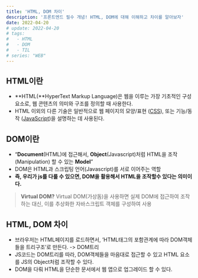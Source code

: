 ```yaml
---
title: 'HTML, DOM 차이'
description: '프론트엔드 필수 개념! HTML, DOM에 대해 이해하고 차이를 알아보자'
date: 2022-04-20
# update: 2022-04-20
# tags:
#   - HTML
#   - DOM
#   - TIL
# series: "WEB"
---
```


## HTML이란

- **HTML(**HyperText Markup Language)은 웹을 이루는 가장 기초적인 구성 요소로, 웹 콘텐츠의 의미와 구조를 정의할 때 사용한다.
- HTML 이외의 다른 기술은 일반적으로 웹 페이지의 모양/표현 ([CSS](https://developer.mozilla.org/ko/docs/Web/CSS)), 또는 기능/동작 ([JavaScript](https://developer.mozilla.org/ko/docs/Web/JavaScript))을 설명하는 데 사용된다.

## DOM이란

- “**Document**(HTML)에 접근해서, **Object**(Javascript)처럼 HTML을 조작(Manipulation) 할 수 있는 **Model**”
- DOM은 HTML과 스크립팅 언어(Javascript)를 서로 이어주는 역할
- **즉, 우리가 js를 다룰 수 있으면, DOM을 활용해서 HTML을 조작할수 있다는 의미이다.**

> **Virtual DOM?**
> Virtual DOM(가상돔)을 사용하면 실제 DOM에 접근하여 조작하는 대신, 이를 추상화한 자바스크립트 객체를 구성하여 사용

## HTML, DOM 차이

- 브라우저는 HTML페이지를 로드하면서, ’HTML태그의 포함관계에 따라 DOM객체들을 트리구조’로 만든다. -> DOM트리
- JS코드는 DOM트리를 따라, DOM객체들을 마음대로 접근할 수 있고 HTML 요소를 JS의 Object처럼 조작할 수 있다.
- DOM을 다뤄 HTML을 단순한 문서에서 웹 앱으로 업그레이드 할 수 있다.
